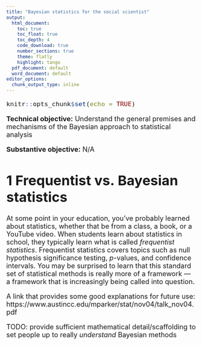 ```yaml
---
title: "Bayesian statistics for the social scientist"
output:
  html_document:
    toc: true
    toc_float: true
    toc_depth: 4
    code_download: true
    number_sections: true
    theme: flatly
    highlight: tango
  pdf_document: default
  word_document: default
editor_options:
  chunk_output_type: inline
---
```


<font size="4">

```r
knitr::opts_chunk$set(echo = TRUE)
```

**Technical objective:** Understand the general premises and mechanisms of the Bayesian approach to statistical analysis

**Substantive objective:** N/A

# 1 Frequentist vs. Bayesian statistics

At some point in your education, you've probably learned about statistics, whether that be from a class, a book, or a YouTube video. When students learn about statistics in school, they typically learn what is called *frequentist statistics*. Frequentist statistics covers topics such as null hypothesis significance testing, *p*-values, and confidence intervals. You may be surprised to learn that this standard set of statistical methods is really more of a framework &mdash; a framework that is increasingly being called into question.

A link that provides some good explanations for future use: https://www.austincc.edu/mparker/stat/nov04/talk_nov04.pdf

TODO: provide sufficient mathematical detail/scaffolding to set people up to really *understand* Bayesian methods

</font>